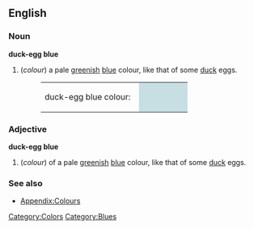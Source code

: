 ==English==

===Noun===
'''duck-egg blue'''
#(''colour'') a pale [[green]]ish [[blue]] colour, like that of some [[duck]] eggs.
#:<table><tr><td>duck-egg blue colour: &nbsp;</td><td bgcolor="#C7DEE3" width="80">&nbsp; </td></tr></table>

===Adjective===
'''duck-egg blue'''
#(''colour'') of a pale [[green]]ish [[blue]] colour, like that of some [[duck]] eggs.

===See also===
*[[Wiktionary_Appendix:Colours|Appendix:Colours]]

[[Category:Colors]]
[[Category:Blues]]